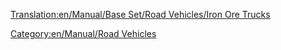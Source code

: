 [[Translation:en/Manual/Base Set/Road Vehicles/Iron Ore Trucks]]

{{en/Manual/Base Set/Road Vehicles/RoadVehicle|name     = MPS Iron Ore Truck
  |img      = en/Manual/Base Set/Road Vehicles/MPS Iron Ore Truck.png
  |price    = £4,961 ($9,922) 
  |speed    = 30 mph (48 km/h)
  |annual   = £421 ($842)
  |designed = 1936
  |life     = 15
  |capacity = 22 tonnes of iron ore
}}
{{en/Manual/Base Set/Road Vehicles/RoadVehicle|name     = Uhl Iron Ore Truck
  |img      = en/Manual/Base Set/Road Vehicles/Uhl Iron Ore Truck.png
  |price    = £5,740 ($11,480) 
  |speed    = 55 mph (88 km/h)
  |annual   = £787 ($1,574)
  |designed = 1977
  |life     = 15
  |capacity = 25 tonnes of iron ore
}}
{{en/Manual/Base Set/Road Vehicles/RoadVehicle|name     = Chippy Iron Ore Truck
  |img      = en/Manual/Base Set/Road Vehicles/Chippy Iron Ore Truck.png
  |price    = £6,150 ($12,300) 
  |speed    = 70 mph (112 km/h)
  |annual   = £1,125 ($2,250)
  |designed = 2011
  |life     = 15
  |capacity = 27 tonnes of iron ore
}}

[[Category:en/Manual/Road Vehicles]]